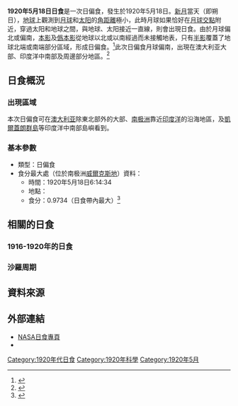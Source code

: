 {{Infobox Solar eclipse
| Year        = 1920
| Month       = 5
| Day         = 18
| Type        = 日偏食
| Image       = SE1920May18P.png
| Image size  = 200px
| Image intro = 1920年5月18日日偏食路徑圖
  <!--   日食資料   -->
| Gamma       = -1.0239
| Mag         = 0.9734
| Saros       = 146
| Saros total = 76
| Saros seq   = 22
  <!--     食甚     -->
| Duration    = 
| Location    = [[南极洲|南极洲]][[威爾克斯地|威爾克斯地]]
| Coords      = {{coord|69.1|S|107.7|E}}
| Width       = 
  <!--   開始時間   -->
| Partial     = 
| Start type  = 
| Centre      = 
| Greatest    = 6:14:34
  <!--     倒數     -->
| hour        = 06
| minute      = 14
| second      = 34
| Duration_s  = 
}}
'''1920年5月18日日食'''是一次日偏食，發生於1920年5月18日。[[新月|新月]]當天（即朔日），[[地球|地球]]上觀測到[[月球|月球]]和[[太阳|太阳]]的[[角距離|角距離]]極小，此時月球如果恰好在[[月球交點|月球交點]]附近，穿過太阳和地球之間，與地球、太阳接近一直線，則會出現日食。由於月球偏北或偏南，[[本影|本影]]及[[僞本影|僞本影]]從地球以北或以南經過而未接觸地表，只有[[半影|半影]]覆蓋了地球北端或南端部分區域，形成日偏食。<ref name="astron">{{cite web|author=樊忠玉|title=日（月）食|url=http://www.astron.ac.cn/bencandy-51-1630-1.htm|publisher=中国天文科普网|accessdate=2016-04-01|archive-date=2014-09-17|archive-url=https://web.archive.org/web/20140917080048/http://www.astron.ac.cn/bencandy-51-1630-1.htm|dead-url=no}}</ref>此次日偏食月球偏南，出現在澳大利亚大部、印度洋中南部及周邊部分地區。<ref name="NASAGIF">{{cite web|author=Fred Espenak|title=Paritial Solar Eclipse of 1920 May 18|url=http://eclipse.gsfc.nasa.gov/SEplot/SEplot1901/SE1920May18P.GIF|publisher=NASA Eclipse Web Site|accessdate=2016-04-01|archive-date=2020-10-20|archive-url=https://web.archive.org/web/20201020172254/https://eclipse.gsfc.nasa.gov/SEplot/SEplot1901/SE1920May18P.GIF|dead-url=no}}{{en}}</ref>

== 日食概況 ==
=== 出現區域 ===
本次日偏食可在[[澳大利亚|澳大利亚]]除東北部外的大部、[[南极洲|南极洲]]靠近[[印度洋|印度洋]]的沿海地區，及[[凱爾蓋朗群島|凱爾蓋朗群島]]等印度洋中南部島嶼看到。

=== 基本參數 ===
{{NoteUTC}}
* 類型：日偏食
* 食分最大處（位於南极洲[[威爾克斯地|威爾克斯地]]）資料：
** 時間：1920年5月18日6:14:34
** 地點：{{coord|69.1|S|107.7|E}}
** 食分：0.9734（日食帶內最大）<ref name="Besselian">{{cite web|author=Fred Espenak|title=Besselian Elements - Paritial Solar Eclipse of 1920 May 18|url=http://eclipse.gsfc.nasa.gov/SEsearch/SEdata.php?Ecl=19200518|publisher=NASA Eclipse Web Site|accessdate=2016-04-01|archive-date=2020-10-22|archive-url=https://web.archive.org/web/20201022075817/https://eclipse.gsfc.nasa.gov/SEsearch/SEdata.php?Ecl=19200518|dead-url=no}}{{en}}</ref>

== 相關的日食 ==
=== 1916-1920年的日食 ===
{{Solar eclipse set 1916-1920}}

=== 沙羅周期 ===
{{Solar Saros series 146}}

== 資料來源 ==
{{reflist}}

== 外部連結 ==
{{日食主題}}
* [http://eclipse.gsfc.nasa.gov/solar.html NASA日食專頁]{{Wayback|url=http://eclipse.gsfc.nasa.gov/solar.html |date=20190108200537 }}{{en}}
* {{Partial solar eclipse NASA reference|1901/SE1920May18P|19200518}}

{{Solar eclipses
|nature=日偏食
|previous=[[1919年11月22日日食|1919年11月22日日食]]
|natureprevious=日環食
|next=[[1920年11月10日日食|1920年11月10日日食]]
|naturenext=日偏食
|previoussamenature=[[1917年7月19日日食|1917年7月19日日食]]
|nextsamenature=[[1920年11月10日日食|1920年11月10日日食]]
}}
{{日食}}

[[Category:1920年代日食|Category:1920年代日食]]
[[Category:1920年科學|Category:1920年科學]]
[[Category:1920年5月|Category:1920年5月]]